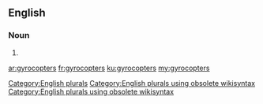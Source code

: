 ==English==

===Noun===
{{head|en}}

# {{plural of|gyrocopter}}

[[Category:English plurals]][[Category:English plurals using obsolete wikisyntax]][[Category:English plurals using obsolete wikisyntax]]

[[ar:gyrocopters]]
[[fr:gyrocopters]]
[[ku:gyrocopters]]
[[my:gyrocopters]]